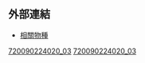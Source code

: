 {{cite journal
 |url=https://academic.oup.com/mollus/article-abstract/47/3/322/1158557
 |first1=Solene |last1=Morris
 |first2=R. D. |last2=Purchon
 |title=The marine shelled Mollusca of west Malaysia and Singapore Part 3, Bivalvia
 |journal=''[[Journal of Molluscan Studies]]''
 |volume=47 |issue=3 |pages=322-327
 |date=1981-12-01 |access-date=2017-04-05
 |doi=10.1093/oxfordjournals.mollus.a065575
 |publisher=[[Oxford Academic]] |language=en }}
<noinclude>
==外部連結==
* [http://shell.sinica.edu.tw/chinese/documentquery_c.php?No=720090224020_03 相關物種]
[[Category:台灣貝類資料庫參考文獻|720090224020_03]]
</noinclude>
<includeonly>
[[Category:台灣貝類資料庫參考文獻|720090224020_03]]
</includeonly>